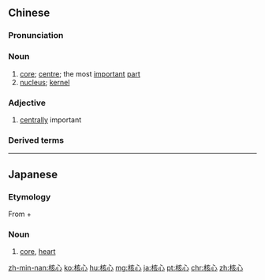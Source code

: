==Chinese==
{{zh-forms}}

===Pronunciation===
{{zh-pron
|m=héxīn
|c=hat6 sam1
|mn=hu̍t-sim
|ma=Zh-héxin.ogg
|cat=n,a
}}

===Noun===
{{zh-noun}}

# [[core]]; [[centre]]; the most [[important]] [[part]]
# [[nucleus]]; [[kernel]]

===Adjective===
{{zh-adj}}

# [[centrally]] important

===Derived terms===
{{zh-der|核心家庭|核心期刊}}

{{zh-cat|Advanced}}

----

==Japanese==
{{ja-kanjitab|かく|しん|yomi=on}}

===Etymology===
From {{m|ja|核|tr=kaku||nucleus}} + {{m|ja|心|tr=shin||central part}}

===Noun===
{{ja-noun|かくしん}}

# [[core]], [[heart]]
#: {{ja-usex|ニュースの核心に迫る|ニュース の かくしん に せまる|get to the crux of the news}}

[[zh-min-nan:核心]]
[[ko:核心]]
[[hu:核心]]
[[mg:核心]]
[[ja:核心]]
[[pt:核心]]
[[chr:核心]]
[[zh:核心]]